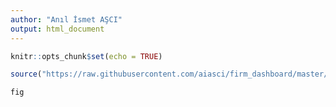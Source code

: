 ```yaml
---
author: "Anıl İsmet AŞCI"
output: html_document
---
```


```r
knitr::opts_chunk$set(echo = TRUE)
```


```r
source("https://raw.githubusercontent.com/aiasci/firm_dashboard/master/graph.R")

fig

```
